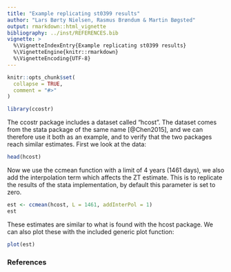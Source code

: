 ```yaml
---
title: "Example replicating st0399 results"
author: "Lars Børty Nielsen, Rasmus Brøndum & Martin Bøgsted"
output: rmarkdown::html_vignette
bibliography: ../inst/REFERENCES.bib
vignette: >
  %\VignetteIndexEntry{Example replicating st0399 results}
  %\VignetteEngine{knitr::rmarkdown}
  %\VignetteEncoding{UTF-8}
---
```


```r
knitr::opts_chunk$set(
  collapse = TRUE,
  comment = "#>"
)
```

```r
library(ccostr)
```


The ccostr package includes a dataset called "hcost". The dataset comes from the stata package of the same name [@Chen2015], and we can therefore use it both as an example, and to verify that the two packages reach similar estimates. First we look at the data:
```r
head(hcost)
```


Now we use the ccmean function with a limit of 4 years (1461 days), we also add the interpolation term which affects the ZT estimate. This is to replicate the results of the stata implementation, by default this parameter is set to zero.
```r
est <- ccmean(hcost, L = 1461, addInterPol = 1)
est
```


These estimates are similar to what is found with the hcost package. We can also plot these with the included generic plot function:
```r
plot(est)
```

### References